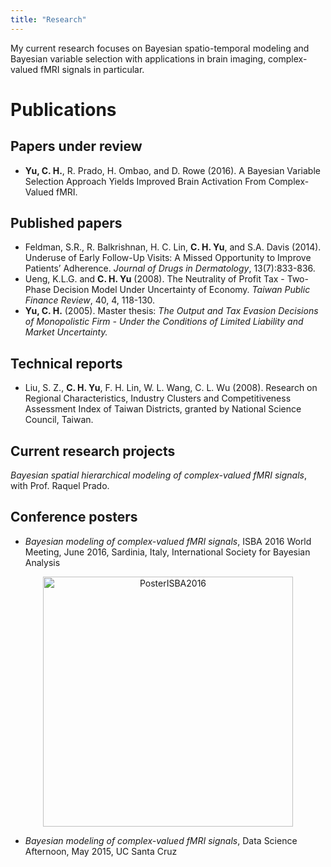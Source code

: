 ```yaml
---
title: "Research"
---
```


My current research focuses on Bayesian spatio-temporal modeling and Bayesian variable selection with applications in brain imaging, complex-valued fMRI signals in particular.

# Publications
## Papers under review
- **Yu, C. H.**, R. Prado, H. Ombao, and D. Rowe (2016). A Bayesian Variable Selection Approach Yields Improved Brain Activation From Complex-Valued fMRI. 


## Published papers
- Feldman, S.R., R. Balkrishnan, H. C. Lin, **C. H. Yu**, and S.A. Davis (2014). Underuse of Early Follow-Up Visits: A Missed Opportunity to Improve Patients' Adherence. *Journal of Drugs in Dermatology*, 13(7):833-836.
- Ueng, K.L.G. and **C. H. Yu** (2008). The Neutrality of Profit Tax - Two-Phase Decision Model Under Uncertainty of Economy. *Taiwan Public Finance Review*, 40, 4, 118-130.
- **Yu, C. H.** (2005). Master thesis: *The Output and Tax Evasion Decisions of Monopolistic Firm - Under the Conditions of Limited Liability and Market Uncertainty.*


## Technical reports
- Liu, S. Z., **C. H. Yu**, F. H. Lin, W. L. Wang, C. L. Wu (2008). Research on Regional Characteristics, Industry Clusters and Competitiveness Assessment Index of Taiwan Districts, granted by National Science Council, Taiwan.

## Current research projects
*Bayesian spatial hierarchical modeling of complex-valued fMRI signals*, with Prof. Raquel Prado.


## Conference posters
- *Bayesian modeling of complex-valued fMRI signals*, ISBA 2016 World Meeting, June 2016, Sardinia, Italy, International Society for Bayesian Analysis

<!--
![Alt](posterfmriisba.pdf)

```r
knitr::include_graphics("./figures/posterfmriisba.png")
```

[![Foo](./figures/posterfmriisba.png)](http://google.com.au/)
-->


<!-- class="download" -->


<a href="./figures/posterfmriisba.png" title="PosterISBA2016" align="middle">
<center><img alt="PosterISBA2016" src="./figures/posterfmriisba.png" width="400" height="400" align="middle">
</center>
</a>

<!-- <a href="./figures/posterfmriisba.png" download="posterfmriisba.png"><img src="./figures/posterfmriisba.png"  width="400" height="400"/></a> -->


<!--
<a download href="./figures/posterfmriisba.png" title="ImageName">
    <img alt="PosterISBA2016" src="./figures/posterfmriisba.png">
</a>
-->

- *Bayesian modeling of complex-valued fMRI signals*, Data Science Afternoon, May 2015, UC Santa Cruz

